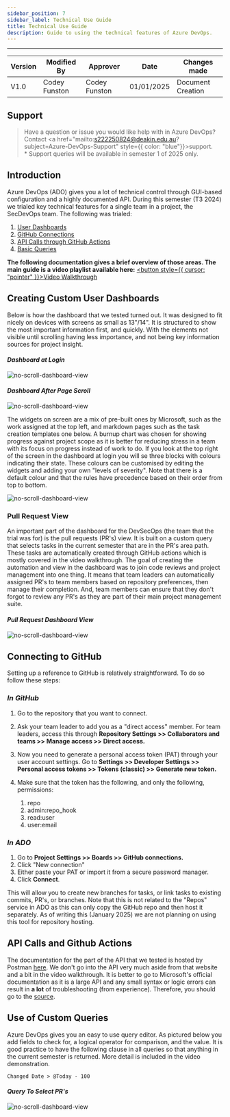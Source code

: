 ```yaml
---
sidebar_position: 7
sidebar_label: Technical Use Guide
title: Technical Use Guide
description: Guide to using the technical features of Azure DevOps.
---
```

---
<div style={{ width: '100%' }}>
  <table style={{ width: '100%', borderCollapse: 'collapse' }}>
    <thead>
      <tr>
        <th style={{ width: '20%', textAlign: 'center' }}>Version</th>
        <th style={{ width: '20%', textAlign: 'center' }}>Modified By</th>
        <th style={{ width: '20%', textAlign: 'center' }}>Approver</th>
        <th style={{ width: '20%', textAlign: 'center' }}>Date</th>
        <th style={{ width: '20%', textAlign: 'center' }}>Changes made</th>
      </tr>
    </thead>
    <tbody>
      <tr>
        <td style={{ textAlign: 'center' }}>V1.0</td>
        <td style={{ textAlign: 'center' }}>Codey Funston</td>
        <td style={{ textAlign: 'center' }}>Codey Funston</td>
        <td style={{ textAlign: 'center' }}>01/01/2025</td>
        <td style={{ textAlign: 'center' }}>Document Creation</td>
      </tr>
    </tbody>
  </table>
</div>

<div style={{height: '4px', width: '100%', background: '#FFA500', margin: '20px 0'}}></div>

## Support
> Have a question or issue you would like help with
> in Azure DevOps?
> Contact <a 
            href="mailto:s222250824@deakin.edu.au?subject=Azure-DevOps-Support"
            style={{ color: "blue"}}>support</a>. \
> \* Support queries will be available in semester 1 of 2025 only.

## Introduction
Azure DevOps (ADO) gives you a lot of technical control through GUI-based 
configuration and a highly documented API. During this semester (T3 2024) 
we trialed key technical features for a single team in a project, the
SecDevOps team. The following was trialed:

1. [User Dashboards](#creating-custom-user-dashboards)
2. [GitHub Connections](#connecting-to-github)
3. [API Calls through GitHub Actions](#api-calls-and-github-actions)
4. [Basic Queries](#use-of-custom-queries)

**The following documentation gives a brief overview of those areas. The main
guide is a video playlist available here:**
<a href="https://www.youtube.com/@funstoncomputerscience" target="_blank"><button style={{ cursor: "pointer" }}>Video Walkthrough</button></a>

<div style={{height: '4px', width: '100%', background: '#FFA500', margin: '20px 0'}}></div>

## Creating Custom User Dashboards

Below is how the dashboard that we tested turned out. It was designed to
fit nicely on devices with screens as small as 13"/14". It is structured
to show the most important information first, and quickly. With the
elements not visible until scrolling having less importance, and not being
key information sources for project insight.

#### _Dashboard at Login_
![no-scroll-dashboard-view](/img/azure-boards-images/tech-use-guide/no_scroll.png)

#### _Dashboard After Page Scroll_
![no-scroll-dashboard-view](/img/azure-boards-images/tech-use-guide/scrolled_down.png)

The widgets on screen are a mix of pre-built ones by Microsoft, such as the work assigned
at the top left, and markdown pages such as the task creation templates one below. A burnup
chart was chosen for showing progress against project scope as it is better for reducing 
stress in a team with its focus on progress instead of work to do.
If you look at the top right of the screen in the dashboard at login you will se three 
blocks with colours indicating their state. These colours can be customised by editing
the widgets and adding your own "levels of severity". Note that there is a default colour 
and that the rules have precedence based on their order from top to bottom.

![no-scroll-dashboard-view](/img/azure-boards-images/tech-use-guide/colour_rules.png)

### Pull Request View
An important part of the dashboard for the DevSecOps (the team that the trial was for)
is the pull requests (PR's) view. It is built on a custom query that selects tasks in the current
semester that are in the PR's area path. These tasks are automatically created
through GitHub actions which is mostly covered in the video walkthrough. The goal of creating the automation and 
view in the dashboard was to join code reviews and project management into one thing.
It means that team leaders can automatically assigned PR's to team members based
on repository preferences, then manage their completion. And, team members can ensure 
that they don't forgot to review any PR's as they are part of their main project management
suite.

#### _Pull Request Dashboard View_
![no-scroll-dashboard-view](/img/azure-boards-images/tech-use-guide/pr_view.png)

<div style={{height: '4px', width: '100%', background: '#FFA500', margin: '20px 0'}}></div>

## Connecting to GitHub
Setting up a reference to GitHub is relatively straightforward. To do so follow these steps:

### _In GitHub_
1. Go to the repository that you want to connect.
2. Ask your team leader to add you as a "direct access" member. For team leaders,
access this through **Repository Settings >> Collaborators and teams >> Manage access >> Direct access.**
3. Now you need to generate a personal access token (PAT) through your user account settings. Go to
**Settings >> Developer Settings >> Personal access tokens >> Tokens (classic) >> Generate new token.**
4. Make sure that the token has the following, and only the following, permissions:
    
    <ol type="1" style={{ listStyleType: "decimal" }}>
      <li> repo </li>
      <li> admin:repo_hook </li>
      <li> read:user </li>
      <li> user:email </li>
    </ol>

### _In ADO_
1. Go to **Project Settings >> Boards >> GitHub connections.**
2. Click "New connection"
3. Either paste your PAT or import it from a secure password manager.
4. Click **Connect**.

This will allow you to create new branches for tasks, or link tasks to existing 
commits, PR's, or branches. Note that this is not related to the "Repos" service
in ADO as this can only copy the GitHub repo and then host it separately. As of 
writing this (January 2025) we are not planning on using this tool for repository 
hosting.

<div style={{height: '4px', width: '100%', background: '#FFA500', margin: '20px 0'}}></div>

## API Calls and Github Actions

The documentation for the part of the API that we tested is hosted by Postman
[here](https://documenter.getpostman.com/view/40407894/2sAYJ7hzSB).
We don't go into the API very much aside from that website and a bit in the
video walkthrough. It is better to go to Microsoft's official documentation
as it is a large API and any small syntax or logic errors can result in **a lot** 
of troubleshooting (from experience). Therefore, you should go to the
[source](https://learn.microsoft.com/en-us/rest/api/azure/devops/?view=azure-devops-rest-7.2).


<div style={{height: '4px', width: '100%', background: '#FFA500', margin: '20px 0'}}></div>

## Use of Custom Queries
Azure DevOps gives you an easy to use query editor. As pictured below you add fields
to check for, a logical operator for comparison, and the value. It is good practice 
to have the following clause in all queries so that anything in the current semester
is returned. More detail is included in the video demonstration.
  
` Changed Date > @Today - 100 `

#### _Query To Select PR's_
![no-scroll-dashboard-view](/img/azure-boards-images/tech-use-guide/pr_view_query.png)

<div style={{height: '4px', width: '100%', background: '#FFA500', margin: '20px 0'}}></div>